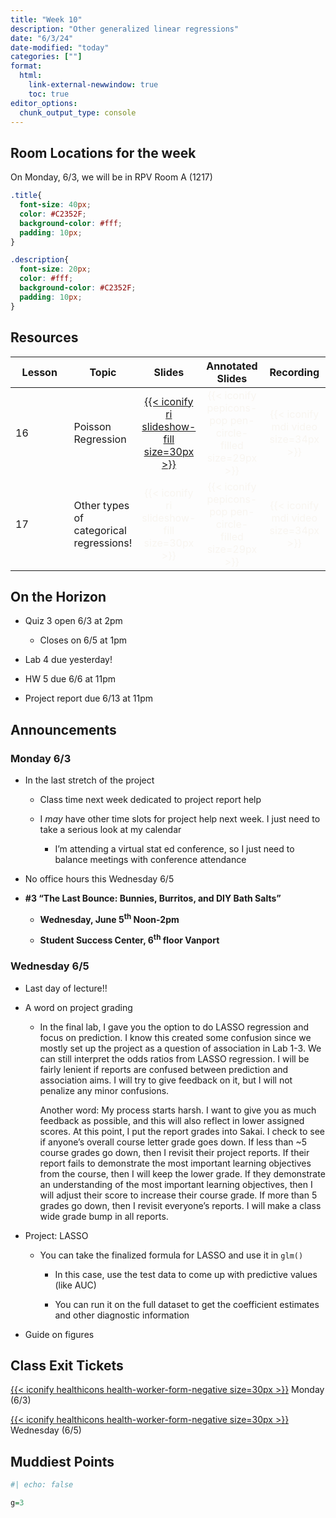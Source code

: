```yaml
---
title: "Week 10"
description: "Other generalized linear regressions"
date: "6/3/24"
date-modified: "today"
categories: [""]
format: 
  html:
    link-external-newwindow: true
    toc: true
editor_options: 
  chunk_output_type: console
---
```


::: callout-important
## Room Locations for the week

On Monday, 6/3, we will be in RPV Room A (1217)
:::

```css
.title{
  font-size: 40px;
  color: #C2352F;
  background-color: #fff;
  padding: 10px;
}

.description{
  font-size: 20px;
  color: #fff;
  background-color: #C2352F;
  padding: 10px;
}
```

## Resources

| Lesson | Topic                                   |                                                               Slides                                                               |                                  Annotated Slides                                  |                           Recording                           |
|---------------|---------------|:-------------:|:-------------:|:-------------:|
| 16     | Poisson Regression                      | [[{{< iconify ri slideshow-fill size=30px >}}](/lectures/16_Poisson_regression/16_Poisson_regression.qmd)]{style="color:#f8f5f0;"} | [{{< iconify pepicons-pop pen-circle-filled size=29px >}}]{style="color:#f8f5f0;"} | [{{< iconify mdi video size=34px >}}]{style="color:#f8f5f0;"} |
| 17     | Other types of categorical regressions! |                               [{{< iconify ri slideshow-fill size=30px >}}]{style="color:#f8f5f0;"}                                | [{{< iconify pepicons-pop pen-circle-filled size=29px >}}]{style="color:#f8f5f0;"} | [{{< iconify mdi video size=34px >}}]{style="color:#f8f5f0;"} |

## On the Horizon

-   Quiz 3 open 6/3 at 2pm

    -   Closes on 6/5 at 1pm

-   Lab 4 due yesterday!

-   HW 5 due 6/6 at 11pm

-   Project report due 6/13 at 11pm

## Announcements

### Monday 6/3

-   In the last stretch of the project

    -   Class time next week dedicated to project report help

    -   I *may* have other time slots for project help next week. I just need to take a serious look at my calendar

        -   I'm attending a virtual stat ed conference, so I just need to balance meetings with conference attendance

-   No office hours this Wednesday 6/5

-   **#3 “The Last Bounce: Bunnies, Burritos, and DIY Bath Salts”**

    -   **Wednesday, June 5^th^ Noon-2pm**

    -   **Student Success Center, 6^th^ floor Vanport**

### Wednesday 6/5

-   Last day of lecture!!

-   A word on project grading

    -   In the final lab, I gave you the option to do LASSO regression and focus on prediction. I know this created some confusion since we mostly set up the project as a question of association in Lab 1-3. We can still interpret the odds ratios from LASSO regression. I will be fairly lenient if reports are confused between prediction and association aims. I will try to give feedback on it, but I will not penalize any minor confusions.

        Another word: My process starts harsh. I want to give you as much feedback as possible, and this will also reflect in lower assigned scores. At this point, I put the report grades into Sakai. I check to see if anyone's overall course letter grade goes down. If less than \~5 course grades go down, then I revisit their project reports. If their report fails to demonstrate the most important learning objectives from the course, then I will keep the lower grade. If they demonstrate an understanding of the most important learning objectives, then I will adjust their score to increase their course grade. If more than 5 grades go down, then I revisit everyone's reports. I will make a class wide grade bump in all reports.

-   Project: LASSO

    -   You can take the finalized formula for LASSO and use it in `glm()`

        -   In this case, use the test data to come up with predictive values (like AUC)

        -   You can run it on the full dataset to get the coefficient estimates and other diagnostic information

-   Guide on figures

## Class Exit Tickets

[[{{< iconify healthicons health-worker-form-negative size=30px >}}](https://forms.office.com/Pages/ResponsePage.aspx?id=V3lz4rj6fk2U9pvWr59xWFMopmPUjRtDiHLswhgacNhUMkFER0lXTDdTUzIxN1A1QkJWUUVDNkRNRC4u)]{style="color:#f8f5f0;"} Monday (6/3)

[[{{< iconify healthicons health-worker-form-negative size=30px >}}](https://forms.office.com/Pages/ResponsePage.aspx?id=V3lz4rj6fk2U9pvWr59xWFMopmPUjRtDiHLswhgacNhURFlUQUhaRURCTEJVVlBKUEc5RDhCN04zQS4u)]{style="color:#f8f5f0;"} Wednesday (6/5)

## Muddiest Points

```r
#| echo: false

g=3
```
